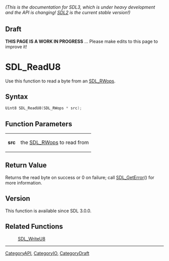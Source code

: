 ====== (This is the documentation for SDL3, which is under heavy development and the API is changing! [https://wiki.libsdl.org/SDL2/ SDL2] is the current stable version!) ======

== Draft ==

'''THIS PAGE IS A WORK IN PROGRESS''' ... Please make edits to this page to improve it!


<!-- #*^*^*^*^*See https://wiki.libsdl.org/SGFunctions for details on editing this page*^*^*^*^* -->
= SDL_ReadU8 =

Use this function to read a byte from an [[SDL_RWops]].

== Syntax ==

<syntaxhighlight lang='c'>
Uint8 SDL_ReadU8(SDL_RWops * src);
</syntaxhighlight>

== Function Parameters ==

{|
|'''src'''
|the [[SDL_RWops]] to read from
|}

== Return Value ==

Returns the read byte on success or 0 on failure; call [[SDL_GetError]]()
for more information.

== Version ==

This function is available since SDL 3.0.0.

== Related Functions ==

:[[SDL_WriteU8]]

----
[[CategoryAPI]], [[CategoryIO]], [[CategoryDraft]]


